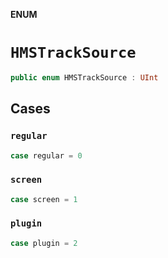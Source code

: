 **ENUM**

# `HMSTrackSource`

```swift
public enum HMSTrackSource : UInt
```

## Cases
### `regular`

```swift
case regular = 0
```

### `screen`

```swift
case screen = 1
```

### `plugin`

```swift
case plugin = 2
```